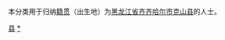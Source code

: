 {{Catnav|頁面分類|各種主題的頁面分類|依中国各省来作的分类|各地中国人|黑龙江人|齐齐哈尔人}}
{{Catnav|頁面分類|人物|各國人物|中国人|各地中国人|黑龙江人|齐齐哈尔人}}

本分类用于归纳[[籍贯|籍贯]]（出生地）为[[黑龙江省|黑龙江省]][[齐齐哈尔市|齐齐哈尔市]][[克山县|克山县]]的人士。

[[Category:齐齐哈尔人|县]]
[[Category:克山县|*]]